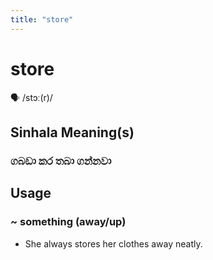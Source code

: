 ```yaml
---
title: "store"
---
```


# store

🗣️ /stɔː(r)/

## Sinhala Meaning(s)

### ගබඩා කර තබා ගන්නවා

## Usage

### ~ something (away/up)

- She always stores her clothes away neatly.

